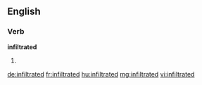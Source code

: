 ==English==

===Verb===
'''infiltrated'''

# {{past of|infiltrate}}

[[de:infiltrated]]
[[fr:infiltrated]]
[[hu:infiltrated]]
[[mg:infiltrated]]
[[vi:infiltrated]]